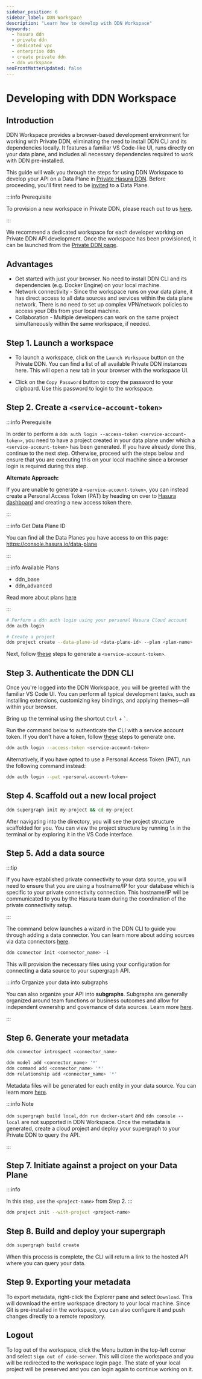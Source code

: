 ```yaml
---
sidebar_position: 6
sidebar_label: DDN Workspace
description: "Learn how to develop with DDN Workspace"
keywords:
  - hasura ddn
  - private ddn
  - dedicated vpc
  - enterprise ddn
  - create private ddn
  - ddn workspace
seoFrontMatterUpdated: false
---
```



# Developing with DDN Workspace

## Introduction

DDN Workspace provides a browser-based development environment for working with Private DDN, eliminating the need to
install DDN CLI and its dependencies locally. It features a familiar VS Code-like UI, runs directly on your data plane,
and includes all necessary dependencies required to work with DDN pre-installed.

This guide will walk you through the steps for using DDN Workspace to develop your API on a Data Plane in
[Private Hasura DDN](/private-ddn/overview.mdx). Before proceeding, you'll first need to be
[invited](/private-ddn/data-plane-collaboration.mdx) to a Data Plane.

:::info Prerequisite

To provision a new workspace in Private DDN, please reach out to us [here](https://hasura.io/contact-us).

:::

We recommend a dedicated workspace for each developer working on Private DDN API development. Once the workspace has
been provisioned, it can be launched from the [Private DDN page](https://console.hasura.io/data-plane).

## Advantages

- Get started with just your browser. No need to install DDN CLI and its dependencies (e.g. Docker Engine) on your local
  machine.
- Network connectivity - Since the workspace runs on your data plane, it has direct access to all data sources and
  services within the data plane network. There is no need to set up complex VPN/network policies to access your DBs
  from your local machine.
- Collaboration - Multiple developers can work on the same project simultaneously within the same workspace, if needed.

## Step 1. Launch a workspace

- To launch a workspace, click on the `Launch Workspace` button on the Private DDN. You can find a list of all available
  Private DDN instances here. This will open a new tab in your browser with the workspace UI.

- Click on the `Copy Password` button to copy the password to your clipboard. Use this password to login to the
  workspace.

<Thumbnail src="/img/data-plane/launch-workspace.png" alt="Launch DDN Workspace" width="1000px" />

## Step 2. Create a `<service-account-token>`

:::info Prerequisite

In order to perform a `ddn auth login --access-token <service-account-token>`, you need to have a project created in your data plane under which a `<service-account-token>` has been generated.
If you have already done this, continue to the next step.  Otherwise, proceed with the steps below and ensure that you are executing this on your local machine since a browser login is required
during this step.

**Alternate Approach:**

If you are unable to generate a `<service-account-token>`, you can instead create a Personal Access Token (PAT) by heading on over to [Hasura dashboard](https://cloud.hasura.io/account-settings/access-tokens)
and creating a new access token there.

:::

:::info Get Data Plane ID

You can find all the Data Planes you have access to on this page: https://console.hasura.io/data-plane

:::

:::info Available Plans

- ddn_base
- ddn_advanced

Read more about plans [here](/reference/pricing.mdx)

:::

```sh title="Login & create project:"
# Perform a ddn auth login using your personal Hasura Cloud account
ddn auth login

# Create a project
ddn project create --data-plane-id <data-plane-id> --plan <plan-name>
```

Next, follow [these](/project-configuration/project-management/service-accounts/#how-to-create-service-account) steps to generate a `<service-account-token>`.

## Step 3. Authenticate the DDN CLI

Once you're logged into the DDN Workspace, you will be greeted with the familiar VS Code UI. You can perform all typical development tasks, such as
installing extensions, customizing key bindings, and applying themes—all within your browser.

Bring up the terminal using the shortcut `Ctrl` + `` ` ``.

Run the command below to authenticate the CLI with a service account token. If you don't have a token, follow
[these](/project-configuration/project-management/service-accounts/#how-to-create-service-account) steps to generate
one.

```bash
ddn auth login --access-token <service-account-token>
```

Alternatively, if you have opted to use a Personal Access Token (PAT), run the following command instead:

```bash
ddn auth login --pat <personal-account-token>
```

## Step 4. Scaffold out a new local project

```sh title="Next, create a new local project:"
ddn supergraph init my-project && cd my-project
```

After navigating into the directory, you will see the project structure scaffolded for you. You can view the project
structure by running `ls` in the terminal or by exploring it in the VS Code interface.

## Step 5. Add a data source

:::tip

If you have established private connectivity to your data source, you will need to ensure that you are using a
hostname/IP for your database which is specific to your private connectivity connection.
This hostname/IP will be communicated to you by the Hasura team during the coordination of the private connectivity setup.

:::

The command below launches a wizard in the DDN CLI to guide you through adding a data connector. You can learn more
about adding sources via data connectors [here](/data-sources/connect-to-a-source.mdx).

```sh title="Add a data source using the CLI:"
ddn connector init <connector_name> -i
```

This will provision the necessary files using your configuration for connecting a data source to your supergraph API.

:::info Organize your data into subgraphs

You can also organize your API into **subgraphs**. Subgraphs are generally organized around team functions or business
outcomes and allow for independent ownership and governance of data sources. Learn more
[here](/project-configuration/subgraphs/index.mdx).

:::

## Step 6. Generate your metadata

```sh title="First, introspect your data source:"
ddn connector introspect <connector_name>
```

```sh title="Then, generate the metadata:"
ddn model add <connector_name> '*'
ddn command add <connector_name> '*'
ddn relationship add <connector_name> '*'
```

Metadata files will be generated for each entity in your data source. You can learn more
[here](/data-modeling/overview.mdx).

:::info Note

`ddn supergraph build local`, `ddn run docker-start` and `ddn console --local` are not supported in DDN Workspace. Once
the metadata is generated, create a cloud project and deploy your supergraph to your Private DDN to query the API.

:::

## Step 7. Initiate against a project on your Data Plane

:::info

In this step, use the `<project-name>` from Step 2.
:::

```sh title="Initiate against an existing project on your data plane:"
ddn project init --with-project <project-name>
```

## Step 8. Build and deploy your supergraph

```sh title="Build and deploy your supergraph:"
ddn supergraph build create
```

When this process is complete, the CLI will return a link to the hosted API where you can query your data.

## Step 9. Exporting your metadata

To export metadata, right-click the Explorer pane and select `Download`. This will download the entire workspace
directory to your local machine. Since Git is pre-installed in the workspace, you can also configure it and push changes
directly to a remote repository.

<Thumbnail src="/img/data-plane/export-metadata.png" alt="Export metadata" width="1000px" />

## Logout

To log out of the workspace, click the Menu button in the top-left corner and select `Sign out of code-server`. This
will close the workspace and you will be redirected to the workspace login page. The state of your local project will be
preserved and you can login again to continue working on it.

<Thumbnail src="/img/data-plane/workspace-logout.png" alt="Logout from workspace" width="1000px" />
